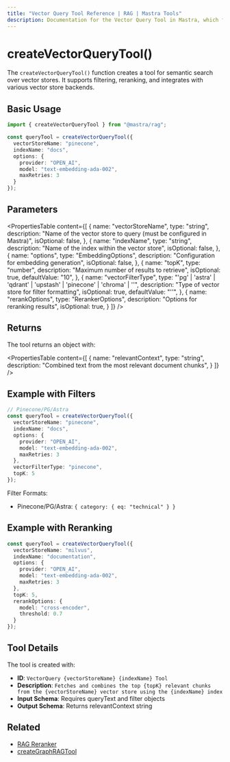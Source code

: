 ```yaml
---
title: "Vector Query Tool Reference | RAG | Mastra Tools"
description: Documentation for the Vector Query Tool in Mastra, which facilitates semantic search over vector stores with filtering and reranking capabilities.
---
```


# createVectorQueryTool()

The `createVectorQueryTool()` function creates a tool for semantic search over vector stores. It supports filtering, reranking, and integrates with various vector store backends.

## Basic Usage

```typescript
import { createVectorQueryTool } from "@mastra/rag";

const queryTool = createVectorQueryTool({
  vectorStoreName: "pinecone",
  indexName: "docs",
  options: {
    provider: "OPEN_AI",
    model: "text-embedding-ada-002",
    maxRetries: 3
  }
});
```

## Parameters

<PropertiesTable
  content={[
    {
      name: "vectorStoreName",
      type: "string",
      description: "Name of the vector store to query (must be configured in Mastra)",
      isOptional: false,
    },
    {
      name: "indexName",
      type: "string",
      description: "Name of the index within the vector store",
      isOptional: false,
    },
    {
      name: "options",
      type: "EmbeddingOptions",
      description: "Configuration for embedding generation",
      isOptional: false,
    },
    {
      name: "topK",
      type: "number",
      description: "Maximum number of results to retrieve",
      isOptional: true,
      defaultValue: "10",
    },
    {
      name: "vectorFilterType",
      type: "'pg' | 'astra' | 'qdrant' | 'upstash' | 'pinecone' | 'chroma' | ''",
      description: "Type of vector store for filter formatting",
      isOptional: true,
      defaultValue: "''",
    },
    {
      name: "rerankOptions",
      type: "RerankerOptions",
      description: "Options for reranking results",
      isOptional: true,
    }
  ]}
/>

## Returns

The tool returns an object with:

<PropertiesTable
  content={[
    {
      name: "relevantContext",
      type: "string",
      description: "Combined text from the most relevant document chunks",
    }
  ]}
/>

## Example with Filters

```typescript
// Pinecone/PG/Astra
const queryTool = createVectorQueryTool({
  vectorStoreName: "pinecone",
  indexName: "docs",
  options: {
    provider: "OPEN_AI",
    model: "text-embedding-ada-002",
    maxRetries: 3
  },
  vectorFilterType: "pinecone",
  topK: 5
});
```

Filter Formats:
- Pinecone/PG/Astra: `{ category: { eq: "technical" } }`

## Example with Reranking

```typescript
const queryTool = createVectorQueryTool({
  vectorStoreName: "milvus",
  indexName: "documentation",
  options: {
    provider: "OPEN_AI",
    model: "text-embedding-ada-002",
    maxRetries: 3
  },
  topK: 5,
  rerankOptions: {
    model: "cross-encoder",
    threshold: 0.7
  }
});
```

## Tool Details

The tool is created with:
- **ID**: `VectorQuery {vectorStoreName} {indexName} Tool`
- **Description**: `Fetches and combines the top {topK} relevant chunks from the {vectorStoreName} vector store using the {indexName} index`
- **Input Schema**: Requires queryText and filter objects
- **Output Schema**: Returns relevantContext string

## Related

- [RAG Reranker](../rag/reranker) 
- [createGraphRAGTool](./graph-rag-tool) 